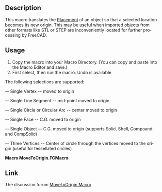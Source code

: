 <languages/>

<div lang="en" dir="ltr" class="mw-content-ltr">
{{Macro
|Name=Macro MoveToOrigin
|Icon=Centericon.png
|Description=Moves the selected location of an object to the Origin.<br >This macro translates the [[Placement|Placement]] of an object so that a selected location becomes its new origin. This may be useful when imported objects from other formats like STL or STEP are inconveniently located for further processing by FreeCAD.  
|Author=Edwilliams16
|Version=00.02
|Date=2021-07-07
|Download=[https://wiki.freecad.org/File:Centericon.png ToolBar Icon]
}}
</div>

<div lang="en" dir="ltr" class="mw-content-ltr">
==Description==
</div>

<div lang="en" dir="ltr" class="mw-content-ltr">
This macro translates the [[Placement|Placement]] of an object so that a selected location becomes its new origin. This may be useful when imported objects from other formats like STL or STEP are inconveniently located for further processing by FreeCAD.
</div>  

<div lang="en" dir="ltr" class="mw-content-ltr">
==Usage==
</div>

<div lang="en" dir="ltr" class="mw-content-ltr">
# Copy the macro into your Macro Directory. (You can copy and paste into the Macro Editor and save.)
# First select, then run the macro. Undo is available.
</div>

<div lang="en" dir="ltr" class="mw-content-ltr">
The following selections are supported:
</div>

<div lang="en" dir="ltr" class="mw-content-ltr">
-- Single Vertex --    moved to origin
</div>

<div lang="en" dir="ltr" class="mw-content-ltr">
-- Single Line Segment -- mid-point moved to origin
</div>

<div lang="en" dir="ltr" class="mw-content-ltr">
-- Single Circle or Circular Arc -- center moved to origin
</div>

<div lang="en" dir="ltr" class="mw-content-ltr">
-- Single Face --  C.G. moved to origin
</div>

<div lang="en" dir="ltr" class="mw-content-ltr">
-- Single Object -- C.G. moved to origin (supports Solid, Shell, Compound and CompSolid)
</div>

<div lang="en" dir="ltr" class="mw-content-ltr">
-- Three Vertices -- Center of circle through the vertices moved to the origin (useful for tessellated circles)
</div>

'''Macro MoveToOrigin.FCMacro'''

{{MacroCode|code=
__Title__    = "MoveToOrigin"
__Author__   = "edwilliams16"
__Version__  = "00.02"
__Date__     = "2021.7.7"
debug = False
'''Usage:
This macro will adjust the placement of a shape to place a selected feature at the origin.
One vertex:  - to origin
One line segment - midpoint to origin
One circle - center to origin
One arc of circle - center to origin
One face - CG of face to origin
Three vertices - center of circle through vertices to origin
Shape - CG of shape to origin

If the shape is a BaseFeature inside a body, the base feature's placement in the body is adjusted.
'''
# Version 0.01  Original
# Version 0.02 - now handles objects in nested part containers

def circumcenter(A, B, C):
    '''Return the circumcenter of three 3D vertices'''
    a2 = (B - C).Length**2
    b2 = (C - A).Length**2
    c2 = (A - B).Length**2
    if a2 * b2 * c2 == 0.0:
        print('Three vertices must be distinct')
        return
    alpha = a2 * (b2 + c2 - a2)
    beta = b2 * (c2 + a2 - b2)
    gamma = c2 * (a2 + b2 - c2)
    return (alpha*A + beta * B + gamma * C)/(alpha + beta + gamma)

def centerofmass(subshapes):
    mass =0.0
    moment = App.Vector(0, 0, 0)
    for sh in subshapes:
        mass += sh.Volume
        moment += sh.Volume * sh.CenterOfMass
    return moment/mass  

def globalCG(obj, removeLocalOffset=True):
    '''Find COM of object in global coordinates
      remove local offset per https://forum.freecad.org/viewtopic.php?t=27821'''
    gpl = obj.getGlobalPlacement()
    pl = obj.Placement
    rpl= gpl.multiply(pl.inverse())
    if removeLocalOffset:
        return rpl.multVec(obj.Shape.CenterOfMass)
    else:
        return gpl.multVec(obj.Shape.CenterOfMass)



def globalGCGHierarchy(obj):
    ''' Compute global COM of an object hierarchy'''
    volume= 0
    moment = App.Vector(0., 0., 0.)
    def wrappedGCG(obj): 
        nonlocal volume, moment
        if hasattr(obj, 'Shape'):
            shape = obj.Shape
            if hasattr(shape, 'CenterOfMass'):
                print(f'{obj.Name}  {vectorRound(globalCG(obj, True), nDec)}')
                volume += shape.Volume
                moment += globalCG(obj, True).multiply(shape.Volume)
            else:
                for obj1 in obj.OutList:
                    if hasattr(obj1, 'Shape'):
                        wrappedGCG(obj1)
    wrappedGCG(obj)
    return (volume, moment)

def vectorRound(v, n):
    '''Round the output of App.Vector v to n dec places'''
    return App.Vector(round(v.x, n), round(v.y, n), round(v.z, n))
  
isGlobal = False
nDec = 3
selt = Gui.Selection.getSelectionEx()
if len(selt) != 1:
    print('Select one vertex, edge or object\nor three vertices for center of circle')
    shift = App.Vector(0, 0, 0)  # bail and do nothing  
else:
    sel = selt[0]
    if sel.HasSubObjects:
        vv = sel.SubObjects
        if len(vv) ==3 and vv[0].ShapeType == 'Vertex' and   vv[1].ShapeType == 'Vertex' and vv[2].ShapeType == 'Vertex':
            shift = circumcenter(vv[0].Point, vv[1].Point, vv[2].Point)
            if debug: print('Three Vertices')
        elif len(vv) == 1: 
            selected = sel.SubObjects[0]
            if selected.ShapeType == 'Vertex':
                shift = selected.Point
                if debug: print('One vertex')
            elif selected.ShapeType == 'Edge':
                if selected.Curve.TypeId == 'Part::GeomCircle':    #circles and arcs
                     shift = selected.Curve.Center
                     if debug: print('One arc')      
                elif selected.Curve.TypeId == 'Part::GeomLine':
                    shift = (selected.valueAt(selected.FirstParameter) + selected.valueAt(selected.LastParameter))/2 # mid-point
                    if debug: print('One line')
                else:
                    print(f'edge is {selected.Curve.TypeId} not handled')
                    shift = App.Vector(0, 0, 0)  # bail and do nothing
            elif selected.ShapeType == 'Face':
                shift = selected.CenterOfMass #center of face
                if debug: print('One face')
            else:
                print(f'ShapeType {selected.ShapeType} not handled')
                shift = App.Vector(0, 0, 0)  # bail and do nothing
        else:
            print('Wrong number of Selections')
            shift = App.Vector(0, 0, 0)  # bail and do nothing
    else:
        if debug: print(f'ObjectName is {sel.ObjectName}')
        #if sel.ObjectName[0:11] == 'BaseFeature':
        if hasattr(sel.Object, 'Shape'):
            if debug: print('One solid')
            shape = sel.Object.Shape
            if shape.ShapeType == 'Solid' or shape.ShapeType == 'Shell':
                shift = shape.CenterOfMass
            elif shape.ShapeType == 'Compound' or shape.ShapeType == 'CompSolid':
                #shift = centerofmass(shape.SubShapes)
                vol, mom = globalGCGHierarchy(sel.Object)
                shift = mom.multiply(1./vol)  # global!
                isGlobal = True
            #more cases?
            else:
                print(f'Object ShapeType {sel.Object.Shape.ShapeType} not handled')
                shift = App.Vector(0, 0, 0)  # bail and do nothing                
        else:
            print(f'{sel.ObjectName} is not a shape')
            shift = App.Vector(0, 0, 0)  # bail and do nothing
            


pl = App.ActiveDocument.getObject(sel.ObjectName).Placement
gpl = App.ActiveDocument.getObject(sel.ObjectName).getGlobalPlacement()
gplr = gpl.multiply(pl.inverse())
if isGlobal:
    shift = gplr.inverse().multVec(shift) # global shift in LCS
print(f'Shift = {vectorRound(shift,nDec)}')
locorigin = gplr.inverse().multVec(App.Vector(0., 0., 0.)) #global origin in LCS
App.ActiveDocument.openTransaction('Undo Move to Origin')
App.ActiveDocument.getObject(sel.ObjectName).Placement.move(locorigin-shift)
App.ActiveDocument.commitTransaction()
App.ActiveDocument.recompute()
}}

<div lang="en" dir="ltr" class="mw-content-ltr">
==Link==
</div>

<div lang="en" dir="ltr" class="mw-content-ltr">
The discussion forum [https://forum.freecad.org/viewtopic.php?f=22&t=59450 MoveToOrigin Macro]
</div>